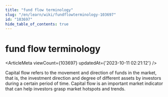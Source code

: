 ```yaml
---
title: "fund flow terminology"
slug: "/en/learn/wiki/fundflowterminology-103697"
id: "103697"
hide_table_of_contents: true
---
```



<Breadcrumbs current="fund flow terminology" />

# fund flow terminology

<ArticleMeta viewCount={103697} updatedAt={'2023-10-11 02:21:12'} />
<div className='border-solid border-b border-t-0 my-4 border-[var(--ifm-color-gray-300)]' />

Capital flow refers to the movement and direction of funds in the market, that is, the investment direction and degree of different assets by investors during a certain period of time. Capital flow is an important market indicator that can help investors grasp market hotspots and trends.
